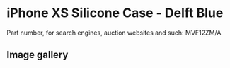 # iPhone XS Silicone Case - Delft Blue

Part number, for search engines, auction websites and such: MVF12ZM/A

## Image gallery

<div style={{ width: "768px" }}>
  <GalleryComponent
    images={[
      {
        original: "/everysource/MVF12",
        thumbnail: "/everypreview/MVF12",
      },
      {
        original: "/everysource/MVF12_AV1_GOLD",
        thumbnail: "/everypreview/MVF12_AV1_GOLD",
      },
      {
        original: "/everysource/MVF12_AV1_SILVER",
        thumbnail: "/everypreview/MVF12_AV1_SILVER",
      },
      {
        original: "/everysource/MVF12_AV1_SPACE_GRAY",
        thumbnail: "/everypreview/MVF12_AV1_SPACE_GRAY",
      },
      {
        original: "/everysource/MVF12_AV2",
        thumbnail: "/everypreview/MVF12_AV2",
      }
    ]}
  />
</div>